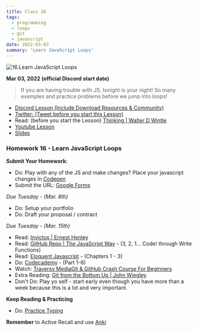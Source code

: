 ```yaml
---
title: Class 16
tags:
  - programming
  - loops
  - git
  - javascript
date: 2022-03-03
summary: 'Learn JavaScript Loops'
---
```


![16.Learn JavaScript Loops](https://cdn.hashnode.com/res/hashnode/image/upload/v1676631748402/BOL1fgP9G.png?auto=compress)

**Mar 03, 2022 (official Discord start date)**

> If you are having trouble with JS, tonight is your night! So many examples and practice problems before we jump into loops!

- [Discord Lesson (Include Download Resources & Community)](https://discord.com/channels/735923219315425401/738891289071714388/949071598755917844)
- [Twitter: (Tweet before you start this Lesson)](https://twitter.com/leonnoel/status/1499512575393820677)
- Read: (before you start the Lesson) [Thinking | Walter D Wintle](https://allpoetry.com/poem/8624439-Thinking-by-Walter-D-Wintle)
- [Youtube Lesson](https://youtu.be/av6iPI_zJTU)
- [Slides](https://slides.com/leonnoel/100devs2-js-review-loops)

### Homework 16 - Learn JavaScript Loops

**Submit Your Homework:**

- Do: Play with any of the JS and make changes? Place your javascript changes in [Codepen](https://codepen.io)
- Submit the URL: [Google Forms](https://forms.gle/q9qvPkrH5jKgEfxBA)

_Due Tuesday - (Mar. 8th)_

- Do: Setup your portfolio
- Do: Draft your proposal / contract

_Due Tuesday - (Mar. 15th)_

- Read: [Invictus | Ernest Henley](https://www.poetryfoundation.org/poems/51642/invictus)
- Read: [GitHub Repo | The JavaScript Way](https://github.com/bpesquet/thejsway) - (3, 2, 1... Code! through Write Functions)
- Read: [Eloquent Javascript](http://eloquentjavascript.net/3rd_edition/) - (Chapters 1 - 3)
- Do: [Codecademy](https://www.codecademy.com/learn/introduction-to-javascript) - (Part 1-6)
- Watch: [Traversy MediaGit & GitHub Crash Course For Beginners](https://youtu.be/SWYqp7iY_Tc)
- Extra Reading: [Git from the Bottom Up | John Wiegley](https://jwiegley.github.io/git-from-the-bottom-up/)
- Don't Do: Play yo self - start early even though you have more than a week because this is a lot and very important.

**Keep Reading & Practicing**

- Do: [Practice Typing](https://www.keybr.com/)

**Remember** to Active Recall and use [Anki](https://apps.ankiweb.net/)
